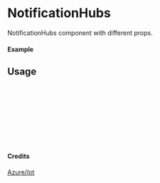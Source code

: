 
<Meta of={NotificationHubs} title="Azure/Iot/NotificationHubs" />

# NotificationHubs

NotificationHubs component with different props.

#### Example

<Canvas of={NotificationHubs.Primary} />

## Usage

```ts
import { NotificationHubs } from "yadl-ui";

const Example = () => {
  return (
      <NotificationHubs />
  );
};

export default Example;
```

#### Credits
[Azure/Iot](https://learn.microsoft.com/en-us/azure/architecture/icons/)
